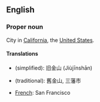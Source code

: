 ==English==

===Proper noun===

City in [[California]], the [[United States]].

====Translations====
*{{zh}} (simplified): 旧金山 (Jiùjīnshān)
*{{zh}} (traditional): 舊金山, 三藩市
*[[French]]: San Francisco